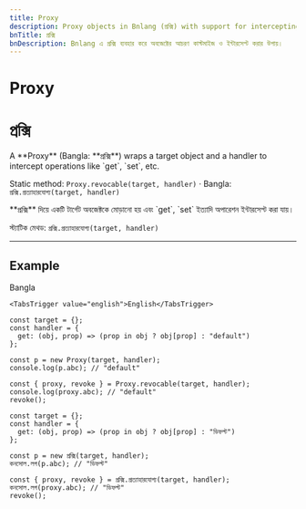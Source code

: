 ```yaml
---
title: Proxy
description: Proxy objects in Bnlang (প্রক্সি) with support for intercepting operations, using Bangla names.
bnTitle: প্রক্সি
bnDescription: Bnlang এ প্রক্সি ব্যবহার করে অবজেক্টের আচরণ কাস্টমাইজ ও ইন্টারসেপ্ট করার উপায়।
---
```


# <I18nEnglish>Proxy</I18nEnglish>
# <I18nBangla>প্রক্সি</I18nBangla>


<I18nEnglish>
A **Proxy** (Bangla: **প্রক্সি**) wraps a target object and a handler to intercept operations like `get`, `set`, etc.

Static method: `Proxy.revocable(target, handler)` · Bangla: `প্রক্সি.প্রত্যাহারযোগ্য(target, handler)`
</I18nEnglish>

<I18nBangla>
**প্রক্সি** দিয়ে একটি টার্গেট অবজেক্টকে মোড়ানো হয় এবং `get`, `set` ইত্যাদি অপারেশন ইন্টারসেপ্ট করা যায়।

স্ট্যাটিক মেথড: `প্রক্সি.প্রত্যাহারযোগ্য(target, handler)`
</I18nBangla>



---

## Example

<Tabs defaultValue="bangla" className="w-full">
  <TabsList>
    <TabsTrigger value="bangla">Bangla</TabsTrigger>
    
    <TabsTrigger value="english">English</TabsTrigger>
  </TabsList>

  <TabsContent value="english">

```bnl
const target = {};
const handler = {
  get: (obj, prop) => (prop in obj ? obj[prop] : "default")
};

const p = new Proxy(target, handler);
console.log(p.abc); // "default"

const { proxy, revoke } = Proxy.revocable(target, handler);
console.log(proxy.abc); // "default"
revoke();
```
  </TabsContent>

  <TabsContent value="bangla">

```bnl
const target = {};
const handler = {
  get: (obj, prop) => (prop in obj ? obj[prop] : "ডিফল্ট")
};

const p = new প্রক্সি(target, handler);
কনসোল.লগ(p.abc); // "ডিফল্ট"

const { proxy, revoke } = প্রক্সি.প্রত্যাহারযোগ্য(target, handler);
কনসোল.লগ(proxy.abc); // "ডিফল্ট"
revoke();
```
  </TabsContent>

  
</Tabs>
